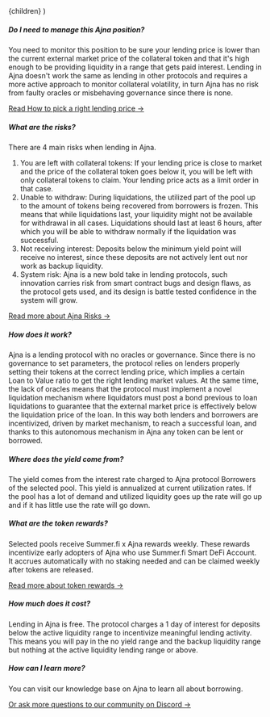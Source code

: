 
  <FaqLayout learnMoreUrl={EXTERNAL_LINKS.KB.AJNA} noTitle={true}>
    {children}
  </FaqLayout>
)

##### Do I need to manage this Ajna position?

You need to monitor this position to be sure your lending price is lower than the current external
market price of the collateral token and that it's high enough to be providing liquidity in a range
that gets paid interest. Lending in Ajna doesn't work the same as lending in other protocols and
requires a more active approach to monitor collateral volatility, in turn Ajna has no risk from
faulty oracles or misbehaving governance since there is none.

[Read How to pick a right lending price →](https://kb.summer.fi/help/ajna)

##### What are the risks?

There are 4 main risks when lending in Ajna.

1. You are left with collateral tokens: If your lending price is close to market and the price of
   the collateral token goes below it, you will be left with only collateral tokens to claim. Your
   lending price acts as a limit order in that case.
2. Unable to withdraw: During liquidations, the utilized part of the pool up to the amount of tokens
   being recovered from borrowers is frozen. This means that while liquidations last, your liquidity
   might not be available for withdrawal in all cases. Liquidations should last at least 6 hours,
   after which you will be able to withdraw normally if the liquidation was successful.
3. Not receiving interest: Deposits below the minimum yield point will receive no interest, since
   these deposits are not actively lent out nor work as backup liquidity.
4. System risk: Ajna is a new bold take in lending protocols, such innovation carries risk from
   smart contract bugs and design flaws, as the protocol gets used, and its design is battle tested
   confidence in the system will grow.

[Read more about Ajna Risks →](https://kb.summer.fi/help/what-are-the-risks-of-lending-in-ajna)

##### How does it work?

Ajna is a lending protocol with no oracles or governance. Since there is no governance to set
parameters, the protocol relies on lenders properly setting their tokens at the correct lending
price, which implies a certain Loan to Value ratio to get the right lending market values. At the
same time, the lack of oracles means that the protocol must implement a novel liquidation mechanism
where liquidators must post a bond previous to loan liquidations to guarantee that the external
market price is effectively below the liquidation price of the loan. In this way both lenders and
borrowers are incentivized, driven by market mechanism, to reach a successful loan, and thanks to
this autonomous mechanism in Ajna any token can be lent or borrowed.

##### Where does the yield come from?

The yield comes from the interest rate charged to Ajna protocol Borrowers of the selected pool. This
yield is annualized at current utilization rates. If the pool has a lot of demand and utilized
liquidity goes up the rate will go up and if it has little use the rate will go down.

##### What are the token rewards?

Selected pools receive Summer.fi x Ajna rewards weekly. These rewards incentivize early adopters of
Ajna who use Summer.fi Smart DeFi Account. It accrues automatically with no staking needed and can
be claimed weekly after tokens are released.

[Read more about token rewards →](https://kb.summer.fi/help/what-are-the-ajna-rewards)

##### How much does it cost?

Lending in Ajna is free. The protocol charges a 1 day of interest for deposits below the active
liquidity range to incentivize meaningful lending activity. This means you will pay in the no yield
range and the backup liquidity range but nothing at the active liquidity lending range or above.

##### How can I learn more?

You can visit our knowledge base on Ajna to learn all about borrowing.

[Or ask more questions to our community on Discord →](https://discord.gg/summerfi)
